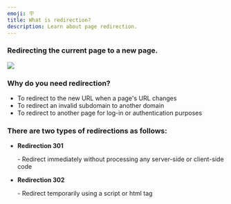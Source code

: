 ```yaml
---
emoji: 🪧
title: What is redirection?
description: Learn about page redirection.
---
```





### Redirecting the current page to a new page.

![](</gitbook-assets/en/image (63).png>)

### Why do you need redirection?

* To redirect to the new URL when a page's URL changes
* To redirect an invalid subdomain to another domain
* To redirect to another page for log-in or authentication purposes

### There are two types of redirections as follows:

* **Redirection 301**

     \- Redirect immediately without processing any server-side or client-side code

* **Redirection 302**

    \- Redirect temporarily using a script or html tag
